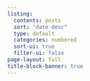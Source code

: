 ```yaml
---
listing:
  contents: posts
  sort: "date desc"
  type: default
  categories: numbered
  sort-ui: true
  filter-ui: false
page-layout: full
title-block-banner: true
---
```

